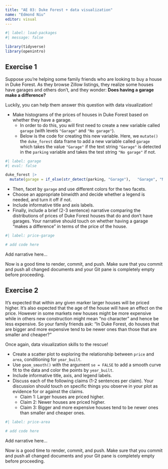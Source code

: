 ```yaml
---
title: "AE 03: Duke Forest + data visualization"
name: "Edmond Niu"
editor: visual
---
```


```r
#| label: load-packages
#| message: false

library(tidyverse)
library(openintro)
```

## Exercise 1

Suppose you're helping some family friends who are looking to buy a house in Duke Forest.
As they browse Zillow listings, they realize some houses have garages and others don't, and they wonder: **Does having a garage make a difference?**

Luckily, you can help them answer this question with data visualization!

-   Make histograms of the prices of houses in Duke Forest based on whether they have a garage.
    -   In order to do this, you will first need to create a new variable called `garage` (with levels `"Garage"` and `"No garage"`).
    -   Below is the code for creating this new variable. Here, we `mutate()` the `duke_forest` data frame to add a new variable called `garage` which takes the value `"Garage"` if the text string `"Garage"` is detected in the `parking` variable and takes the test string `"No garage"` if not.

```r
#| label: garage
#| eval: false

duke_forest |>
  mutate(garage = if_else(str_detect(parking, "Garage"),   "Garage", "No garage"))
```

-   Then, facet by `garage` and use different colors for the two facets.
-   Choose an appropriate binwidth and decide whether a legend is needed, and turn it off if not.
-   Include informative title and axis labels.
-   Finally, include a brief (2-3 sentence) narrative comparing the distributions of prices of Duke Forest houses that do and don't have garages. Your narrative should touch on whether having a garage "makes a difference" in terms of the price of the house.

```r
#| label: price-garage

# add code here
```

Add narrative here...

::: callout-important
Now is a good time to render, commit, and push.
Make sure that you commit and push all changed documents and your Git pane is completely empty before proceeding.
:::

## Exercise 2

It's expected that within any given marker larger houses will be priced higher.
It's also expected that the age of the house will have an effect on the price.
However in some markets new houses might be more expensive while in others new construction might mean "no character" and hence be less expensive.
So your family friends ask: "In Duke Forest, do houses that are bigger and more expensive tend to be newer ones than those that are smaller and cheaper?"

Once again, data visualization skills to the rescue!

-   Create a scatter plot to exploring the relationship between `price` and `area`, conditioning for `year_built`.
-   Use `geom_smooth()` with the argument `se = FALSE` to add a smooth curve fit to the data and color the points by `year_built`.
-   Include informative title, axis, and legend labels.
-   Discuss each of the following claims (1-2 sentences per claim). Your discussion should touch on specific things you observe in your plot as evidence for or against the claims.
    -   Claim 1: Larger houses are priced higher.
    -   Claim 2: Newer houses are priced higher.
    -   Claim 3: Bigger and more expensive houses tend to be newer ones than smaller and cheaper ones.

```r
#| label: price-area

# add code here
```

Add narrative here...

::: callout-important
Now is a good time to render, commit, and push.
Make sure that you commit and push all changed documents and your Git pane is completely empty before proceeding.
:::

